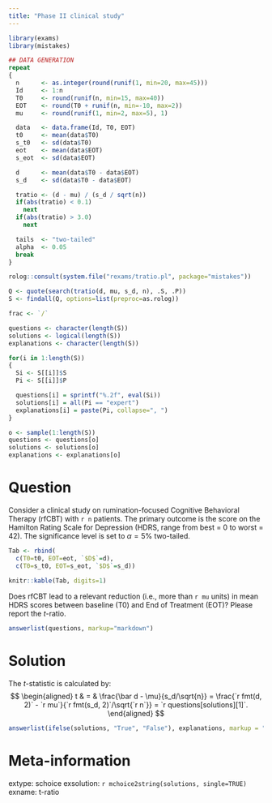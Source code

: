 ```yaml
---
title: "Phase II clinical study"
---
```


```r
library(exams)
library(mistakes)

## DATA GENERATION
repeat
{
  n      <- as.integer(round(runif(1, min=20, max=45)))
  Id     <- 1:n
  T0     <- round(runif(n, min=15, max=40))
  EOT    <- round(T0 + runif(n, min=-10, max=2))
  mu     <- round(runif(1, min=2, max=5), 1)

  data   <- data.frame(Id, T0, EOT)
  t0     <- mean(data$T0)
  s_t0   <- sd(data$T0)
  eot    <- mean(data$EOT)
  s_eot  <- sd(data$EOT)

  d      <- mean(data$T0 - data$EOT)
  s_d    <- sd(data$T0 - data$EOT)

  tratio <- (d - mu) / (s_d / sqrt(n))
  if(abs(tratio) < 0.1)
    next
  if(abs(tratio) > 3.0)
    next

  tails  <- "two-tailed"
  alpha  <- 0.05
  break
}

rolog::consult(system.file("rexams/tratio.pl", package="mistakes"))

Q <- quote(search(tratio(d, mu, s_d, n), .S, .P))
S <- findall(Q, options=list(preproc=as.rolog))

frac <- `/`

questions <- character(length(S))
solutions <- logical(length(S))
explanations <- character(length(S))

for(i in 1:length(S))
{
  Si <- S[[i]]$S
  Pi <- S[[i]]$P

  questions[i] = sprintf("%.2f", eval(Si))
  solutions[i] = all(Pi == "expert")
  explanations[i] = paste(Pi, collapse=", ")
}

o <- sample(1:length(S))
questions <- questions[o]
solutions <- solutions[o]
explanations <- explanations[o]
```

Question
========
Consider a clinical study on rumination-focused Cognitive Behavioral
Therapy (rfCBT) with `r n` patients. The primary outcome is the score on the
Hamilton Rating Scale for Depression (HDRS, range from best = 0 to worst = 42).
The significance level is set to $\alpha = 5\%$ two-tailed.

````r
Tab <- rbind(
  c(T0=t0, EOT=eot, `$D$`=d),
  c(T0=s_t0, EOT=s_eot, `$D$`=s_d))
  
knitr::kable(Tab, digits=1)
````

Does rfCBT lead to a relevant reduction (i.e., more than `r mu` units) in mean
HDRS scores between baseline (T0) and End of Treatment (EOT)? Please report
the $t$-ratio.

```r
answerlist(questions, markup="markdown")
```

Solution
========
The $t$-statistic is calculated by:
$$
\begin{aligned}
  t & = & \frac{\bar d - \mu}{s_d/\sqrt{n}}
  = \frac{`r fmt(d, 2)` - `r mu`}{`r fmt(s_d, 2)`/\sqrt{`r n`}}
  = `r questions[solutions][1]`.
\end{aligned}
$$

```r
answerlist(ifelse(solutions, "True", "False"), explanations, markup = "markdown")
```

Meta-information
================
extype: schoice
exsolution: `r mchoice2string(solutions, single=TRUE)`
exname: t-ratio
